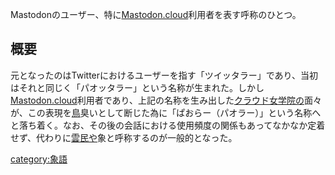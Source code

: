 {{infobox word
|Name = <rt>ぱおらー</rt>
|Hinshi = 名詞
|Hatsu =[[Mastodon.cloud]]
}}Mastodonのユーザー、特に[[Mastodon.cloud]]利用者を表す呼称のひとつ。

== 概要 ==
元となったのはTwitterにおけるユーザーを指す「ツイッタラー」であり、当初はそれと同じく「パオッタラー」という名称が生まれた。しかし[[Mastodon.cloud]]利用者であり、上記の名称を生み出した[[クラウド女学院]]の面々が、この表現を[[鳥]]臭いとして断じた為に「ぱおらー（パオラー）」という名称へと落ち着く。なお、その後の会話における使用頻度の関係もあってなかなか定着せず、代わりに[[雲民]]や象と呼称するのが一般的となった。

{{DEFAULTSORT:はおらあ}}
[[category:象語]]